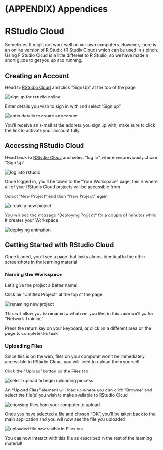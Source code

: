 # (APPENDIX) Appendices {-} 

# RStudio Cloud

Sometimes R might not work well on our own computers. However, there is an online version of R Studio (R Studio Cloud) which can be used in a pinch. Using R Studio Cloud is a little different to R Studio, so we have made a short guide to get you up and running.

## Creating an Account

Head to [RStudio Cloud](https://rstudio.cloud/) and click "Sign Up" at the top of the page

<img src="images/appendix/online/1.gif" alt="sign up for rstudio online">

Enter details you wish to sign in with and select "Sign up"

<img src="images/appendix/online/2.gif" alt="enter details to create an account">

You'll receive an e-mail at the address you sign up with, make sure to click the link to activate your account fully.

## Accessing RStudio Cloud

Head back to [RStudio Cloud](https://rstudio.cloud/) and select "log In", where we previously chose "Sign Up"

<img src="images/appendix/online/3.gif" alt="log into rstudio">

Once logged in, you'll be taken to the "Your Workspace" page, this is where all of your RStudio Cloud projects will be accessible from 

Select "New Project" and then "New Project" again

<img src="images/appendix/online/4.gif" alt="create a new project">

You will see the message "Deploying Project" for a couple of minutes while it creates your Workspace

<img src="images/appendix/online/deploying.gif" alt="deploying animation">

## Getting Started with RStudio Cloud

Once loaded, you'll see a page that looks almost identical to the other screenshots in the learning material

### Naming the Workspace

Let's give the project a better name!

Click on "Untitled Project" at the top of the page

<img src="images/appendix/online/5.gif" alt="renaming new project">

This will allow you to rename to whatever you like, in this case we'll go for "Network Training"

Press the return key on your keyboard, or click on a different area on the page to complete the task

### Uploading Files

Since this is on the web, files on your computer won't be immediately accessible to RStudio Cloud, you will need to upload them yourself

Click the "Upload" button on the Files tab

<img src="images/appendix/online/6.gif" alt="select upload to begin uploading process">

An "Upload Files" element will load up where you can click "Browse" and select the file(s) you wish to make available to RStudio Cloud

<img src="images/appendix/online/7.gif" alt="choosing files from your computer to upload">

Once you have selected a file and chosen "OK", you'll be taken back to the main application and you will now see the file you uploaded

<img src="images/appendix/online/8.png" alt="uploaded file now visible in Files tab">

You can now interact with this file as described in the rest of the learning material!